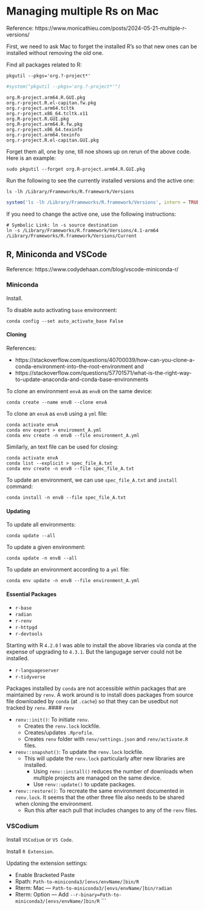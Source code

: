 # Managing multiple Rs on Mac

Reference: https://www.monicathieu.com/posts/2024-05-21-multiple-r-versions/

First, we need to ask Mac to forget the installed R's so that new ones can be installed without removing the old one.


Find all packages related to R:

```{}
pkgutil --pkgs='org.?-project*'
```

```r
#system("pkgutil --pkgs='org.?-project*'")
```


```{}
org.R-project.arm64.R.GUI.pkg
org.r-project.R.el-capitan.fw.pkg
org.r-project.arm64.tcltk
org.r-project.x86_64.tcltk.x11
org.R-project.R.GUI.pkg
org.R-project.arm64.R.fw.pkg
org.r-project.x86_64.texinfo
org.r-project.arm64.texinfo
org.r-project.R.el-capitan.GUI.pkg
```

Forget them all, one by one, till noe shows up on rerun of the above code. Here is an example:

```{}
sudo pkgutil --forget org.R-project.arm64.R.GUI.pkg
```

Run the following to see the currently installed versions and the active one:

```{}
ls -lh /Library/Frameworks/R.framework/Versions
```

```r
system('ls -lh /Library/Frameworks/R.framework/Versions', intern = TRUE) |> sapply(function(x) cat(x, '\n')) -> tmp
```

If you need to change the active one, use the following instructions:

```{}
# Symbolic Link: ln -s source destination
ln -s /Library/Frameworks/R.framework/Versions/4.1-arm64 /Library/Frameworks/R.framework/Versions/Current
```

## R, Miniconda and VSCode
Reference: https://www.codydehaan.com/blog/vscode-miniconda-r/

### Miniconda
Install. 

To disable auto activating `base` environment:
```{}
conda config --set auto_activate_base False
```

#### Cloning
References:

- https://stackoverflow.com/questions/40700039/how-can-you-clone-a-conda-environment-into-the-root-environment and 
- https://stackoverflow.com/questions/57701571/what-is-the-right-way-to-update-anaconda-and-conda-base-environments


To clone an environment `envA` as `envB` on the same device:
```{}
conda create --name envB --clone envA
```

To clone an `envA` as `envB` using a `yml` file:

```{}
conda activate envA
conda env export > enviroment_A.yml
conda env create -n envB --file environment_A.yml
```

Similarly, an text file can be used for closing:

```{}
conda activate envA
conda list --explicit > spec_file_A.txt
conda env create -n envB --file spec_file_A.txt
```

To update an environment, we can use `spec_file_A.txt` and `install` command:

```{}
conda install -n envB --file spec_file_A.txt
```


#### Updating
To update all environments:

```{}
conda update --all
```

To update a given environment:

```{}
conda update -n envB --all
```

To update an environment according to a `yml` file:

```{}
conda env update -n envB --file environment_A.yml  
```

#### Essential Packages

  - `r-base`
  - `radian`
  - `r-renv`
  - `r-httpgd`
  - `r-devtools`

Starting with R `4.2.0` I was able to install the above libraries via conda at the expense of upgrading to `4.3.1`. But the langugage server could not be installed.

  - `r-languageserver`
  - `r-tidyverse`

Packages installed by `conda` are not accessible within packages that are maintained by `renv`.
A work around is to install does packages from source file downloaded by `conda` (at `.cache`) so that they can be usedbut not tracked by `renv`.
#### `renv`

- `renv::init()`: To initiate `renv`.
  - Creates the `renv.lock` lockfile.
  - Creates/updates `.Rprofile`.
  - Creates `renv` folder with `renv/settings.json` and `renv/activate.R` files.
  
- `renv::snapshot()`: To update the `renv.lock` lockfile.
  - This will update the `renv.lock` particularly after new libraries are installed.
    - Using `renv::install()` reduces the number of downloads when multiple projects are managed on the same device.
    - Use `renv::update()` to update packages.

- `renv::restore()`: To recreate the same environment documented in `renv.lock`. It seems that the other three file also needs to be shared when cloning the environment.
  - Run this after each pull that includes changes to any of the `renv` files.
  

### VSCodium
Install `VSCodium` or `VS Code`.

Install `R Extension`.

Updating the extension settings:

- Enable Bracketed Paste
- Rpath: `Path-to-miniconda3/[envs/envName/]bin/R`
- Rterm: Mac — `Path-to-miniconda3/[envs/envName/]bin/radian`
- Rterm: Option — Add `--r-binary=Path-to-miniconda3/[envs/envName/]bin/R`
```

